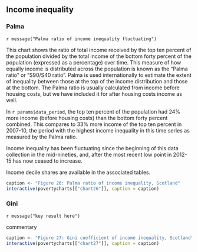 ## Income inequality {.tabset}

### Palma

`r message("Palma ratio of income inequality fluctuating")`

This chart shows the ratio of total income received by the top ten percent of the population divided by the total income of the bottom forty percent of the population (expressed as a percentage) over time. This measure of how equally income is distributed across the population is known as the "Palma ratio" or "S90/S40 ratio". Palma is used internationally to estimate the extent of inequality between those at the top of the income distribution and those at the bottom. The Palma ratio is usually calculated from income before housing costs, but we have included it for after housing costs income as well.

In `r params$data_period`, the top ten percent of the population had 24% more income (before housing costs) than the bottom forty percent combined. This compares to 33% more income of the top ten percent in 2007-10, the period with the highest income inequality in this time series as measured by the Palma ratio.

Income inequality has been fluctuating since the beginning of this data collection in the mid-nineties, and, after the most recent low point in 2012-15 has now ceased to increase.

Income decile shares are available in the associated tables.

```{r chart26}
caption <- "Figure 26: Palma ratio of income inequality, Scotland"
interactive(povertycharts[["chart26"]], caption = caption)
```

### Gini

`r message("key result here")`

commentary

```{r chart27}
caption <- "Figure 27: Gini coefficient of income inequality, Scotland"
interactive(povertycharts[["chart27"]], caption = caption)
```
